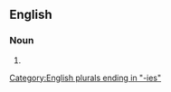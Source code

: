 ==English==

===Noun===
{{head|en|noun plural form}}

# {{plural of|ancillary|lang=en}}

[[Category:English plurals ending in "-ies"]]